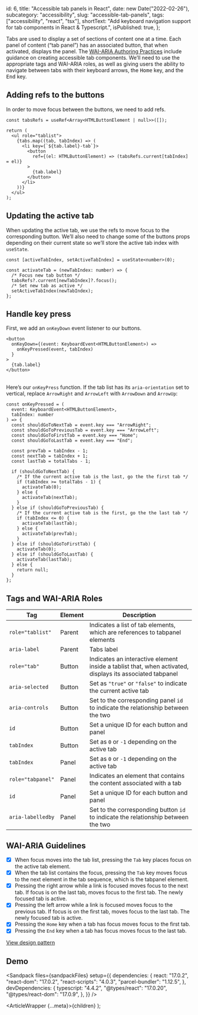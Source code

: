 
  id: 6,
  title: "Accessible tab panels in React",
  date: new Date("2022-02-26"),
  subcategory: "accessibility",
  slug: "accessible-tab-panels",
  tags: ["accessibility", "react", "tsx"],
  shortText:
    "Add keyboard navigation support for tab components in React & Typescript.",
  isPublished: true,
};

Tabs are used to display a set of sections of content one at a time. Each panel of content (“tab panel”) has an associated button, that when activated, displays the panel. The [WAI-ARIA Authoring Practices](https://www.w3.org/TR/wai-aria-practices/#tabpanel) include guidance on creating accessible tab components. We’ll need to use the appropriate tags and WAI-ARIA roles, as well as giving users the ability to navigate between tabs with their keyboard arrows, the <kbd>Home</kbd> key, and the <kbd>End</kbd> key.

## Adding refs to the buttons

In order to move focus between the buttons, we need to add refs.

```tsx filename="Tabs.tsx"
const tabsRefs = useRef<Array<HTMLButtonElement | null>>([]);

return (
  <ul role="tablist">
    {tabs.map((tab, tabIndex) => (
      <li key={`${tab.label}-tab`}>
        <button
          ref={(el: HTMLButtonElement) => (tabsRefs.current[tabIndex] = el)}
        >
          {tab.label}
        </button>
      </li>
    ))}
  </ul>
);
```

## Updating the active tab

When updating the active tab, we use the refs to move focus to the corresponding button. We’ll also need to change some of the buttons props depending on their current state so we’ll store the active tab index with `useState`.

```tsx filename="Tabs.tsx"
const [activeTabIndex, setActiveTabIndex] = useState<number>(0);

const activateTab = (newTabIndex: number) => {
  /* Focus new tab button */
  tabsRefs?.current[newTabIndex]?.focus();
  /* Set new tab as active */
  setActiveTabIndex(newTabIndex);
};
```

## Handle key press

First, we add an `onKeyDown` event listener to our buttons.

```tsx filename="Tabs.tsx"
<button
  onKeyDown={(event: KeyboardEvent<HTMLButtonElement>) =>
    onKeyPressed(event, tabIndex)
  }
>
  {tab.label}
</button>
```

\
Here’s our `onKeyPress` function. If the tab list has its `aria-orientation` set to vertical, replace `ArrowRight` and `ArrowLeft` with `ArrowDown` and `ArrowUp`:

```tsx filename="Tabs.tsx"
const onKeyPressed = (
  event: KeyboardEvent<HTMLButtonElement>,
  tabIndex: number
) => {
  const shouldGoToNextTab = event.key === "ArrowRight";
  const shouldGoToPreviousTab = event.key === "ArrowLeft";
  const shouldGoToFirstTab = event.key === "Home";
  const shouldGoToLastTab = event.key === "End";

  const prevTab = tabIndex - 1;
  const nextTab = tabIndex + 1;
  const lastTab = totalTabs - 1;

  if (shouldGoToNextTab) {
    /* If the current active tab is the last, go the the first tab */
    if (tabIndex >= totalTabs - 1) {
      activateTab(0);
    } else {
      activateTab(nextTab);
    }
  } else if (shouldGoToPreviousTab) {
    /* If the current active tab is the first, go the the last tab */
    if (tabIndex <= 0) {
      activateTab(lastTab);
    } else {
      activateTab(prevTab);
    }
  } else if (shouldGoToFirstTab) {
    activateTab(0);
  } else if (shouldGoToLastTab) {
    activateTab(lastTab);
  } else {
    return null;
  }
};
```

## Tags and WAI-ARIA Roles

| Tag               | Element | Description                                                                                              |
| ----------------- | ------- | -------------------------------------------------------------------------------------------------------- |
| `role="tablist"`  | Parent  | Indicates a list of tab elements, which are references to tabpanel elements                              |
| `aria-label`      | Parent  | Tabs label                                                                                               |
| `role="tab"`      | Button  | Indicates an interactive element inside a tablist that, when activated, displays its associated tabpanel |
| `aria-selected`   | Button  | Set as `"true"` or `"false"` to indicate the current active tab                                          |
| `aria-controls`   | Button  | Set to the corresponding panel `id` to indicate the relationship between the two                         |
| `id`              | Button  | Set a unique ID for each button and panel                                                                |
| `tabIndex`        | Button  | Set as `0` or `-1` depending on the active tab                                                           |
| `tabIndex`        | Panel   | Set as `0` or `-1` depending on the active tab                                                           |
| `role="tabpanel"` | Panel   | Indicates an element that contains the content associated with a tab                                     |
| `id`              | Panel   | Set a unique ID for each button and panel                                                                |
| `aria-labelledby` | Panel   | Set to the corresponding button `id` to indicate the relationship between the two                        |

## WAI-ARIA Guidelines

- [x] When focus moves into the tab list, pressing the `Tab` key places focus on the active tab element.
- [x] When the tab list contains the focus, pressing the `Tab` key moves focus to the next element in the tab sequence, which is the tabpanel element.
- [x] Pressing the right arrow while a link is focused moves focus to the next tab. If focus is on the last tab, moves focus to the first tab. The newly focused tab is active.
- [x] Pressing the left arrow while a link is focused moves focus to the previous tab. If focus is on the first tab, moves focus to the last tab. The newly focused tab is active.
- [x] Pressing the `Home` key when a tab has focus moves focus to the first tab.
- [x] Pressing the `End` key when a tab has focus moves focus to the last tab.

[View design pattern](https://www.w3.org/TR/wai-aria-practices/#tabpanel)

## Demo

<Sandpack
  files={sandpackFiles}
  setup={{
    dependencies: {
      react: "17.0.2",
      "react-dom": "17.0.2",
      "react-scripts": "4.0.3",
      "parcel-bundler": "1.12.5",
    },
    devDependencies: {
      typescript: "4.4.2",
      "@types/react": "17.0.20",
      "@types/react-dom": "17.0.9",
    },
  }}
/>

  <ArticleWrapper {...meta}>{children}</ArticleWrapper>
);
